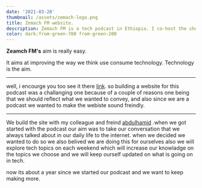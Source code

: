 ```yaml
---
date: '2021-03-28'
thumbnail: /assets/zemach-logo.png
title: Zemach FM website.
description: Zemach FM is a tech podcast in Ethiopia. I co-host the show also co-built the website
color: dark:from-green-700 from-green-200
---
```

**Zeamch FM's** aim is really easy. 

It aims at improving the way we think use consume technology. Technology is the aim.

---

 well, i encourge you too see it there [link](https://zemachfm.com). so building a website for this podcast was a challanging one because of a couple of reasons one being that we should reflect what we wanted to convey, and also since we are a podcast we wanted to make the webiste sound freindly.

---

We build the site with my colleague and freind [abdulhamid](https://abdulhamid.et) .when we got started with the podcast our aim was to take our conversation that we always talked about in our daily life to the internet.
when we decided we wanted to do so we also belived we are doing this for ourselves also we will explore tech topics on each weekend which will increase our knowladge on the topics we choose and we will keep ourself updated 
on what is going on in tech.

now its about a year since we started our podcast and we want to keep making more.


